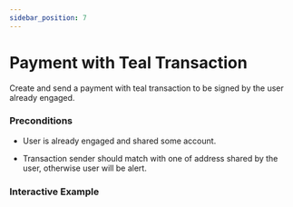 ```yaml
---
sidebar_position: 7
--- 
```



# Payment with Teal Transaction

Create and send a payment with teal transaction to be signed by the user already engaged.

### Preconditions

* User is already engaged and shared some account.

* Transaction sender should match with one of address shared by the user, otherwise user will be alert.

### Interactive Example
<PaymentWithTeal />

